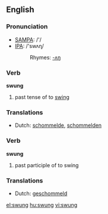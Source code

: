 ==English==

===Pronunciation===
*[[w:SAMPA|SAMPA]]: /'/
*[[w:IPA|IPA]]: /'swʌɳ/
*:Rhymes: [[Rhymes:English:-ʌŋ|-ʌŋ]]

===Verb===
'''swung'''

# past tense of to [[swing]]

===Translations===
*Dutch: [[schommelde]], [[schommelden]]

===Verb===
'''swung'''

# past participle of to swing

===Translations===
*Dutch: [[geschommeld]]

[[el:swung]]
[[hu:swung]]
[[vi:swung]]